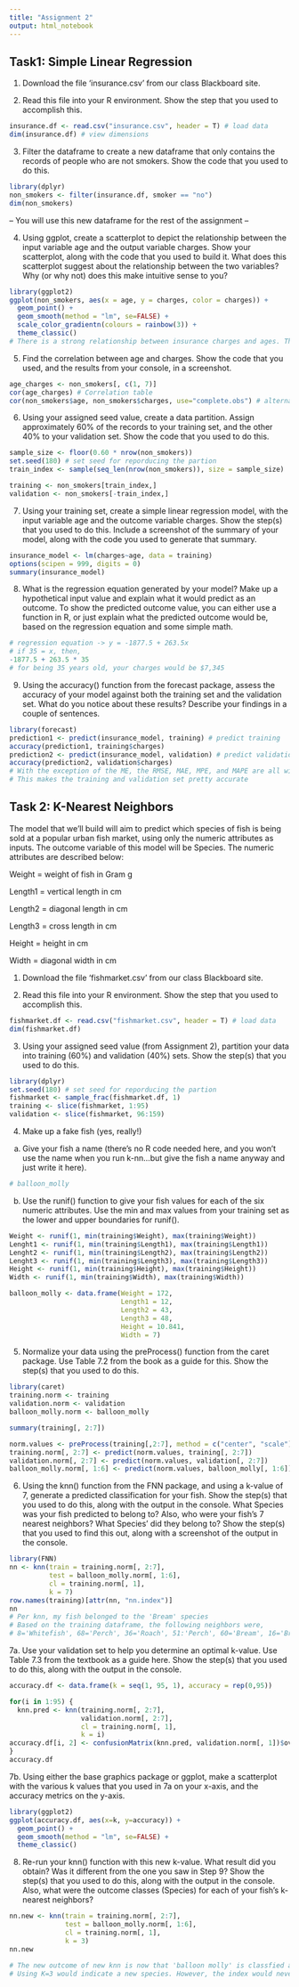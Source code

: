 ```yaml
---
title: "Assignment 2"
output: html_notebook
---
```


## Task1: Simple Linear Regression

1.	Download the file ‘insurance.csv’ from our class Blackboard site.

2.	Read this file into your R environment. Show the step that you used to accomplish this. 
```r
insurance.df <- read.csv("insurance.csv", header = T) # load data
dim(insurance.df) # view dimensions
```
3.	Filter the dataframe to create a new dataframe that only contains the records of people who are not smokers.  Show the code that you used to do this.
```r
library(dplyr)
non_smokers <- filter(insurance.df, smoker == "no")
dim(non_smokers)
```
-- You will use this new dataframe for the rest of the assignment -- 

4.	Using ggplot, create a scatterplot to depict the relationship between the input variable age and the output variable charges.  Show your scatterplot, along with the code that you used to build it.  What does this scatterplot suggest about the relationship between the two variables?  Why (or why not) does this make intuitive sense to you?
```r
library(ggplot2)
ggplot(non_smokers, aes(x = age, y = charges, color = charges)) +
  geom_point() +
  geom_smooth(method = "lm", se=FALSE) +
  scale_color_gradientn(colours = rainbow(3)) +
  theme_classic()
# There is a strong relationship between insurance charges and ages. This makes intuitive sense since the older you become, the more of a deductible/premium you pay on the insurance policy.
```

5.	Find the correlation between age and charges.  Show the code that you used, and the results from your console, in a screenshot.
```r
age_charges <- non_smokers[, c(1, 7)]
cor(age_charges) # Correlation table
cor(non_smokers$age, non_smokers$charges, use="complete.obs") # alternative
```

6.	Using your assigned seed value, create a data partition. Assign approximately 60% of the records to your training set, and the other 40% to your validation set. Show the code that you used to do this.
```r
sample_size <- floor(0.60 * nrow(non_smokers))
set.seed(180) # set seed for reporducing the partion
train_index <- sample(seq_len(nrow(non_smokers)), size = sample_size)

training <- non_smokers[train_index,]
validation <- non_smokers[-train_index,]
```

7.	Using your training set, create a simple linear regression model, with the input variable age and the outcome variable charges. Show the step(s) that you used to do this.  Include a screenshot of the summary of your model, along with the code you used to generate that summary.
```r
insurance_model <- lm(charges~age, data = training)
options(scipen = 999, digits = 0)
summary(insurance_model)
```

8.	What is the regression equation generated by your model? Make up a hypothetical input value and explain what it would predict as an outcome.  To show the predicted outcome value, you can either use a function in R, or just explain what the predicted outcome would be, based on the regression equation and some simple math. 
```r
# regression equation -> y = -1877.5 + 263.5x
# if 35 = x, then,
-1877.5 + 263.5 * 35
# for being 35 years old, your charges would be $7,345

```

9.	Using the accuracy() function from the forecast package, assess the accuracy of your model against both the training set and the validation set. What do you notice about these results?  Describe your findings in a couple of sentences.
```r
library(forecast)
prediction1 <- predict(insurance_model, training) # predict training
accuracy(prediction1, training$charges)
prediction2 <- predict(insurance_model, validation) # predict validation
accuracy(prediction2, validation$charges)
# With the exception of the ME, the RMSE, MAE, MPE, and MAPE are all within range
# This makes the training and validation set pretty accurate
```


## Task 2: K-Nearest Neighbors

The model that we’ll build will aim to predict which species of fish is being sold at a popular urban fish market, using only the numeric attributes as inputs.  The outcome variable of this model will be Species.  The numeric attributes are described below:

Weight = weight of fish in Gram g

Length1	= vertical length in cm

Length2	= diagonal length in cm

Length3	= cross length in cm

Height = height in cm

Width = diagonal width in cm
     
1.	Download the file ‘fishmarket.csv’ from our class Blackboard site. 

2.	Read this file into your R environment. Show the step that you used to accomplish this.  
```r
fishmarket.df <- read.csv("fishmarket.csv", header = T) # load data
dim(fishmarket.df)
```

3.	Using your assigned seed value (from Assignment 2), partition your data into training (60%) and validation (40%) sets. Show the step(s) that you used to do this.
```r
library(dplyr)
set.seed(180) # set seed for reporducing the partion
fishmarket <- sample_frac(fishmarket.df, 1)
training <- slice(fishmarket, 1:95) 
validation <- slice(fishmarket, 96:159) 
```

4.	Make up a fake fish (yes, really!)  
a.	Give your fish a name (there’s no R code needed here, and you won’t use the name when you run k-nn...but give the fish a name anyway and just write it here).
```r
# balloon_molly
```

b.	Use the runif() function to give your fish values for each of the six numeric attributes.  Use the min and max values from your training set as the lower and upper boundaries for runif().  
```r
Weight <- runif(1, min(training$Weight), max(training$Weight))
Lenght1 <- runif(1, min(training$Length1), max(training$Length1))
Lenght2 <- runif(1, min(training$Length2), max(training$Length2))
Lenght3 <- runif(1, min(training$Length3), max(training$Length3))
Height <- runif(1, min(training$Height), max(training$Height))
Width <- runif(1, min(training$Width), max(training$Width))

balloon_molly <- data.frame(Weight = 172, 
                            Length1 = 12, 
                            Length2 = 43, 
                            Length3 = 48, 
                            Height = 10.841, 
                            Width = 7)
```

5.	Normalize your data using the preProcess() function from the caret package. Use Table 7.2 from the book as a guide for this. Show the step(s) that you used to do this.
```r
library(caret)
training.norm <- training
validation.norm <- validation
balloon_molly.norm <- balloon_molly

summary(training[, 2:7])

norm.values <- preProcess(training[,2:7], method = c("center", "scale"))
training.norm[, 2:7] <- predict(norm.values, training[, 2:7])
validation.norm[, 2:7] <- predict(norm.values, validation[, 2:7])
balloon_molly.norm[, 1:6] <- predict(norm.values, balloon_molly[, 1:6])


```

6.	Using the knn() function from the FNN package, and using a k-value of 7, generate a predicted classification for your fish. Show the step(s) that you used to do this, along with the output in the console.  What Species was your fish predicted to belong to?  Also, who were your fish’s 7 nearest neighbors?  What Species’ did they belong to?  Show the step(s) that you used to find this out, along with a screenshot of the output in the console.
```r
library(FNN)
nn <- knn(train = training.norm[, 2:7], 
          test = balloon_molly.norm[, 1:6], 
          cl = training.norm[, 1], 
          k = 7)
row.names(training)[attr(nn, "nn.index")]
nn
# Per knn, my fish belonged to the 'Bream' species
# Based on the training dataframe, the following neighbors were,
# 8='Whitefish', 68='Perch', 36='Roach', 51:'Perch', 60='Bream', 16='Bream', 80='Bream'
```

7a.  Use your validation set to help you determine an optimal k-value. Use Table 7.3 from the textbook as a guide here. Show the step(s) that you used to do this, along with the output in the console. 
```r
accuracy.df <- data.frame(k = seq(1, 95, 1), accuracy = rep(0,95))

for(i in 1:95) {
  knn.pred <- knn(training.norm[, 2:7], 
                  validation.norm[, 2:7], 
                  cl = training.norm[, 1], 
                  k = i)
accuracy.df[i, 2] <- confusionMatrix(knn.pred, validation.norm[, 1])$overall[1]
}
accuracy.df
```

7b.  Using either the base graphics package or ggplot, make a scatterplot with the various k values that you used in 7a on your x-axis, and the accuracy metrics on the y-axis. 
```r
library(ggplot2)
ggplot(accuracy.df, aes(x=k, y=accuracy)) + 
  geom_point() + 
  geom_smooth(method = "lm", se=FALSE) + 
  theme_classic()
```

8. Re-run your knn() function with this new k-value. What result did you obtain? Was it different from the one you saw in Step 9? Show the step(s) that you used to do this, along with the output in the console.  Also, what were the outcome classes  (Species) for each of your fish’s k-nearest neighbors?  
```r
nn.new <- knn(train = training.norm[, 2:7], 
              test = balloon_molly.norm[, 1:6], 
              cl = training.norm[, 1], 
              k = 3)
nn.new

# The new outcome of new knn is now that 'balloon molly' is classfied as a Perch
# Using K=3 would indicate a new species. However, the index would never change from 1:95.
```

